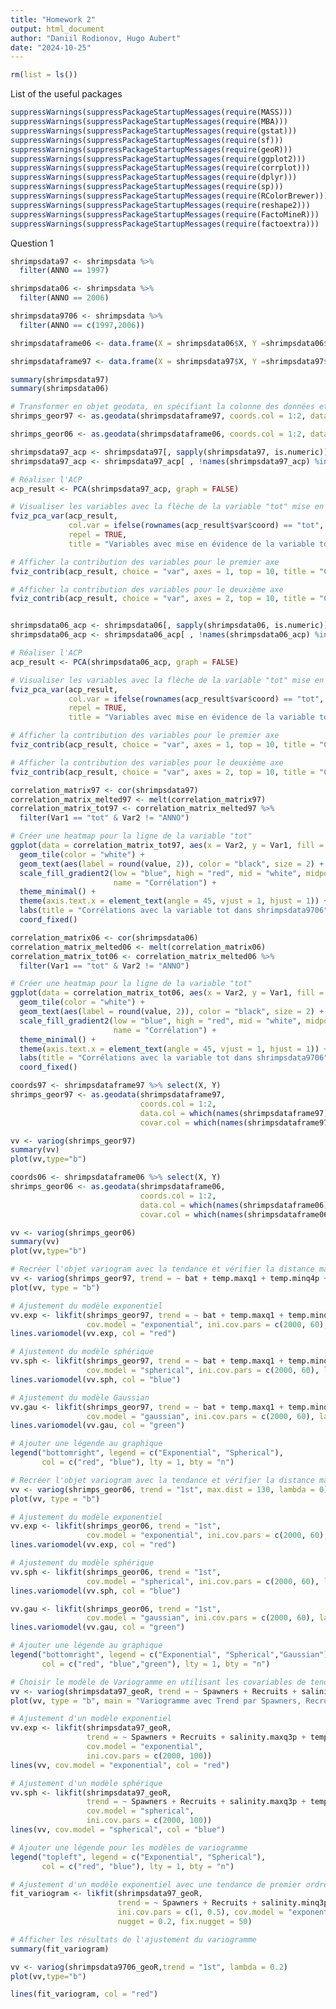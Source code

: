 ```yaml
---
title: "Homework 2"
output: html_document
author: "Daniil Rodionov, Hugo Aubert"
date: "2024-10-25"
---
```


```r
rm(list = ls())
```


List of the useful packages

```r
suppressWarnings(suppressPackageStartupMessages(require(MASS)))
suppressWarnings(suppressPackageStartupMessages(require(MBA)))
suppressWarnings(suppressPackageStartupMessages(require(gstat)))
suppressWarnings(suppressPackageStartupMessages(require(sf)))
suppressWarnings(suppressPackageStartupMessages(require(geoR)))
suppressWarnings(suppressPackageStartupMessages(require(ggplot2)))
suppressWarnings(suppressPackageStartupMessages(require(corrplot)))
suppressWarnings(suppressPackageStartupMessages(require(dplyr)))
suppressWarnings(suppressPackageStartupMessages(require(sp)))
suppressWarnings(suppressPackageStartupMessages(require(RColorBrewer)))
suppressWarnings(suppressPackageStartupMessages(require(reshape2)))
suppressWarnings(suppressPackageStartupMessages(require(FactoMineR)))
suppressWarnings(suppressPackageStartupMessages(require(factoextra)))
```

Question 1

```r
shrimpsdata97 <- shrimpsdata %>%
  filter(ANNO == 1997)

shrimpsdata06 <- shrimpsdata %>%
  filter(ANNO == 2006)

shrimpsdata9706 <- shrimpsdata %>%
  filter(ANNO == c(1997,2006))

shrimpsdataframe06 <- data.frame(X = shrimpsdata06$X, Y =shrimpsdata06$Y, tot = (shrimpsdata06$tot + 1), bat = shrimpsdata06$bat, tempmax3p = shrimpsdata06$temp.maxq3p, temp.maxq1 = shrimpsdata06$temp.maxq1, temp.minq4p = shrimpsdata06$temp.minq4p, temp.maxq3p = shrimpsdata06$temp.maxq3p, salinity.maxq3p = shrimpsdata06$salinity.maxq3p, salinity.maxq3 = shrimpsdata06$salinity.maxq3)

shrimpsdataframe97 <- data.frame(X = shrimpsdata97$X, Y =shrimpsdata97$Y, tot = (shrimpsdata97$tot + 1), bat = shrimpsdata97$bat, tempmax3p = shrimpsdata97$temp.maxq3p, temp.maxq1 = shrimpsdata97$temp.maxq1 , temp.minq4p = shrimpsdata97$temp.minq4p , temp.maxq3p = shrimpsdata97$temp.maxq3p , salinity.maxq3p = shrimpsdata97$salinity.maxq3p , salinity.maxq3 = shrimpsdata97$salinity.maxq3)

summary(shrimpsdata97)
summary(shrimpsdata06)
```


```r
# Transformer en objet geodata, en spécifiant la colonne des données et les covariables
shrimps_geor97 <- as.geodata(shrimpsdataframe97, coords.col = 1:2, data.col = which(names(shrimpsdataframe97) == "tot"))

shrimps_geor06 <- as.geodata(shrimpsdataframe06, coords.col = 1:2, data.col = which(names(shrimpsdataframe06) == "tot"))

```


```r
shrimpsdata97_acp <- shrimpsdata97[, sapply(shrimpsdata97, is.numeric)]
shrimpsdata97_acp <- shrimpsdata97_acp[ , !names(shrimpsdata97_acp) %in% c("ANNO")]

# Réaliser l'ACP
acp_result <- PCA(shrimpsdata97_acp, graph = FALSE)

# Visualiser les variables avec la flèche de la variable "tot" mise en évidence
fviz_pca_var(acp_result, 
             col.var = ifelse(rownames(acp_result$var$coord) == "tot", "red", "grey"), # Colorer "tot" en rouge
             repel = TRUE, 
             title = "Variables avec mise en évidence de la variable tot")

# Afficher la contribution des variables pour le premier axe
fviz_contrib(acp_result, choice = "var", axes = 1, top = 10, title = "Contribution des variables pour l'axe 1")

# Afficher la contribution des variables pour le deuxième axe
fviz_contrib(acp_result, choice = "var", axes = 2, top = 10, title = "Contribution des variables pour l'axe 2")


shrimpsdata06_acp <- shrimpsdata06[, sapply(shrimpsdata06, is.numeric)]
shrimpsdata06_acp <- shrimpsdata06_acp[ , !names(shrimpsdata06_acp) %in% c("ANNO")]

# Réaliser l'ACP
acp_result <- PCA(shrimpsdata06_acp, graph = FALSE)

# Visualiser les variables avec la flèche de la variable "tot" mise en évidence
fviz_pca_var(acp_result, 
             col.var = ifelse(rownames(acp_result$var$coord) == "tot", "red", "grey"), # Colorer "tot" en rouge
             repel = TRUE, 
             title = "Variables avec mise en évidence de la variable tot")

# Afficher la contribution des variables pour le premier axe
fviz_contrib(acp_result, choice = "var", axes = 1, top = 10, title = "Contribution des variables pour l'axe 1")

# Afficher la contribution des variables pour le deuxième axe
fviz_contrib(acp_result, choice = "var", axes = 2, top = 10, title = "Contribution des variables pour l'axe 2")
```

```r

correlation_matrix97 <- cor(shrimpsdata97)
correlation_matrix_melted97 <- melt(correlation_matrix97)
correlation_matrix_tot97 <- correlation_matrix_melted97 %>%
  filter(Var1 == "tot" & Var2 != "ANNO")

# Créer une heatmap pour la ligne de la variable "tot"
ggplot(data = correlation_matrix_tot97, aes(x = Var2, y = Var1, fill = value)) +
  geom_tile(color = "white") +
  geom_text(aes(label = round(value, 2)), color = "black", size = 2) +  # Afficher les coefficients arrondis
  scale_fill_gradient2(low = "blue", high = "red", mid = "white", midpoint = 0, limit = c(-1, 1), space = "Lab", 
                       name = "Corrélation") +
  theme_minimal() +
  theme(axis.text.x = element_text(angle = 45, vjust = 1, hjust = 1)) +
  labs(title = "Corrélations avec la variable tot dans shrimpsdata9706", x = "", y = "") +
  coord_fixed()

correlation_matrix06 <- cor(shrimpsdata06)
correlation_matrix_melted06 <- melt(correlation_matrix06)
correlation_matrix_tot06 <- correlation_matrix_melted06 %>%
  filter(Var1 == "tot" & Var2 != "ANNO")

# Créer une heatmap pour la ligne de la variable "tot"
ggplot(data = correlation_matrix_tot06, aes(x = Var2, y = Var1, fill = value)) +
  geom_tile(color = "white") +
  geom_text(aes(label = round(value, 2)), color = "black", size = 2) +  # Afficher les coefficients arrondis
  scale_fill_gradient2(low = "blue", high = "red", mid = "white", midpoint = 0, limit = c(-1, 1), space = "Lab", 
                       name = "Corrélation") +
  theme_minimal() +
  theme(axis.text.x = element_text(angle = 45, vjust = 1, hjust = 1)) +
  labs(title = "Corrélations avec la variable tot dans shrimpsdata9706", x = "", y = "") +
  coord_fixed()
```


```r
coords97 <- shrimpsdataframe97 %>% select(X, Y)
shrimps_geor97 <- as.geodata(shrimpsdataframe97, 
                             coords.col = 1:2, 
                             data.col = which(names(shrimpsdataframe97) == "tot"), 
                             covar.col = which(names(shrimpsdataframe97) %in% c("bat", "tempmax3p", "temp.maxq1", "temp.minq4p", "temp.maxq3p", "salinity.maxq3p", "salinity.maxq3")))

vv <- variog(shrimps_geor97)
summary(vv)
plot(vv,type="b")

coords06 <- shrimpsdataframe06 %>% select(X, Y)
shrimps_geor06 <- as.geodata(shrimpsdataframe06, 
                             coords.col = 1:2, 
                             data.col = which(names(shrimpsdataframe06) == "tot"), 
                             covar.col = which(names(shrimpsdataframe06) %in% c("bat", "tempmax3p", "temp.maxq1", "temp.minq4p", "temp.maxq3p", "salinity.maxq3p", "salinity.maxq3")))

vv <- variog(shrimps_geor06)
summary(vv)
plot(vv,type="b")
```


```r
# Recréer l'objet variogram avec la tendance et vérifier la distance maximale
vv <- variog(shrimps_geor97, trend = ~ bat + temp.maxq1 + temp.minq4p + temp.maxq3p + salinity.maxq3p + salinity.maxq3, max.dist = 60, lambda = 0)
plot(vv, type = "b")

# Ajustement du modèle exponentiel
vv.exp <- likfit(shrimps_geor97, trend = ~ bat + temp.maxq1 + temp.minq4p + temp.maxq3p + salinity.maxq3p + salinity.maxq3, 
                 cov.model = "exponential", ini.cov.pars = c(2000, 60), lambda = 0, nugget = 1)
lines.variomodel(vv.exp, col = "red")

# Ajustement du modèle sphérique
vv.sph <- likfit(shrimps_geor97, trend = ~ bat + temp.maxq1 + temp.minq4p + temp.maxq3p + salinity.maxq3p + salinity.maxq3, 
                 cov.model = "spherical", ini.cov.pars = c(2000, 60), lambda = 0, nugget = 1)
lines.variomodel(vv.sph, col = "blue")

# Ajustement du modèle Gaussian
vv.gau <- likfit(shrimps_geor97, trend = ~ bat + temp.maxq1 + temp.minq4p + temp.maxq3p + salinity.maxq3p + salinity.maxq3, 
                 cov.model = "gaussian", ini.cov.pars = c(2000, 60), lambda = 0, nugget = 1)
lines.variomodel(vv.gau, col = "green")

# Ajouter une légende au graphique
legend("bottomright", legend = c("Exponential", "Spherical"), 
       col = c("red", "blue"), lty = 1, bty = "n")
```

```r
# Recréer l'objet variogram avec la tendance et vérifier la distance maximale
vv <- variog(shrimps_geor06, trend = "1st", max.dist = 130, lambda = 0)
plot(vv, type = "b")

# Ajustement du modèle exponentiel
vv.exp <- likfit(shrimps_geor06, trend = "1st", 
                 cov.model = "exponential", ini.cov.pars = c(2000, 60), lambda = 0, nugget = 1)
lines.variomodel(vv.exp, col = "red")

# Ajustement du modèle sphérique
vv.sph <- likfit(shrimps_geor06, trend = "1st", 
                 cov.model = "spherical", ini.cov.pars = c(2000, 60), lambda = 0, nugget = 1)
lines.variomodel(vv.sph, col = "blue")

vv.gau <- likfit(shrimps_geor06, trend = "1st", 
                 cov.model = "gaussian", ini.cov.pars = c(2000, 60), lambda = 0, nugget = 1)
lines.variomodel(vv.gau, col = "green")

# Ajouter une légende au graphique
legend("bottomright", legend = c("Exponential", "Spherical","Gaussian"), 
       col = c("red", "blue","green"), lty = 1, bty = "n")
```

```r
# Choisir le modèle de Variogramme en utilisant les covariables de tendance
vv <- variog(shrimpsdata97_geoR, trend = ~ Spawners + Recruits + salinity.maxq3p + temp.maxq3p)
plot(vv, type = "b", main = "Variogramme avec Trend par Spawners, Recruits, salinity.maxq3p, temp.maxq3p")

# Ajustement d'un modèle exponentiel
vv.exp <- likfit(shrimpsdata97_geoR, 
                 trend = ~ Spawners + Recruits + salinity.maxq3p + temp.maxq3p, 
                 cov.model = "exponential", 
                 ini.cov.pars = c(2000, 100))
lines(vv, cov.model = "exponential", col = "red")

# Ajustement d'un modèle sphérique
vv.sph <- likfit(shrimpsdata97_geoR, 
                 trend = ~ Spawners + Recruits + salinity.maxq3p + temp.maxq3p, 
                 cov.model = "spherical", 
                 ini.cov.pars = c(2000, 100))
lines(vv, cov.model = "spherical", col = "blue")

# Ajouter une légende pour les modèles de variogramme
legend("topleft", legend = c("Exponential", "Spherical"), 
       col = c("red", "blue"), lty = 1, bty = "n")
```
```r
# Ajustement d'un modèle exponentiel avec une tendance de premier ordre
fit_variogram <- likfit(shrimpsdata97_geoR, 
                        trend = ~ Spawners + Recruits + salinity.minq3p + bat + dist + slope + temp.minq3p,
                        ini.cov.pars = c(1, 0.5), cov.model = "exponential",
                        nugget = 0.2, fix.nugget = 50)

# Afficher les résultats de l'ajustement du variogramme
summary(fit_variogram)
```
```r
vv <- variog(shrimpsdata9706_geoR,trend = "1st", lambda = 0.2)
plot(vv,type="b")

lines(fit_variogram, col = "red")
```

